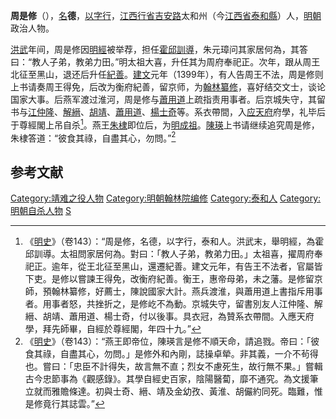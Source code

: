 '''周是修'''（{{bd|1354年||1402年|catIdx=}}），[[名|名]]'''德'''，[[以字行|以字行]]，[[江西行省|江西行省]][[吉安路|吉安路]]太和州（今[[江西省|江西省]][[泰和縣|泰和縣]]）人，[[明朝|明朝]]政治人物。

[[洪武|洪武]]年间，周是修因[[明經|明經]]被举荐，担任[[霍邱|霍邱]][[訓導|訓導]]，朱元璋问其家居何為，其答曰：“教人子弟，教弟力田。”明太祖大喜，升任其为周府奉祀正。次年，跟从周王北征至黑山，退还后升任[[紀善|紀善]]。[[建文|建文]]元年（1399年），有人告周王不法，周是修则上书请奏周王得免，后改为衡府紀善，留京师，为[[翰林|翰林]][[纂修|纂修]]，喜好结交文士，谈论国家大事。后燕军渡过淮河，周是修与[[蕭用道|蕭用道]]上疏指责用事者。后京城失守，其留书与[[江仲隆|江仲隆]]、[[解縉|解縉]]、[[胡靖|胡靖]]、[[蕭用道|蕭用道]]、[[楊士奇|楊士奇]]等。系衣帶間，入[[应天府_(明朝)|应天府]]府學，礼毕后于尊經閣上吊自杀<ref>《[[明史|明史]]》（卷143）：“周是修，名德，以字行，泰和人。洪武末，舉明經，為霍邱訓導。太祖問家居何為。對曰：「教人子弟，教弟力田。」太祖喜，擢周府奉祀正。逾年，從王北征至黑山，還遷紀善。建文元年，有告王不法者，官屬皆下吏。是修以嘗諫王得免，改衡府紀善。衡王，惠帝母弟，未之藩。是修留京師，預翰林纂修，好薦士，陳說國家大計。燕兵渡淮，與蕭用道上書指斥用事者。用事者怒，共挫折之，是修屹不為動。京城失守，留書別友人江仲隆、解縉、胡靖、蕭用道、楊士奇，付以後事。具衣冠，為贊系衣帶間。入應天府學，拜先師畢，自經於尊經閣，年四十九。”</ref>。燕王[[朱棣|朱棣]]即位后，为[[明成祖|明成祖]]。[[陳瑛|陳瑛]]上书请继续追究周是修，朱棣答道：“彼食其祿，自盡其心，勿問。”<ref>《[[明史|明史]]》（卷143）：“燕王即帝位，陳瑛言是修不順天命，請追戮。帝曰：「彼食其祿，自盡其心，勿問。」是修外和內剛，誌操卓犖。非其義，一介不茍得也。嘗曰：「忠臣不計得失，故言無不直；烈女不慮死生，故行無不果。」嘗輯古今忠節事為《觀感錄》。其學自經史百家，陰陽醫蔔，靡不通究。為文援筆立就而雅贍條達。初與士奇、縉、靖及金幼孜、黃淮、胡儼約同死。臨難，惟是修竟行其誌雲。”</ref>

==参考文献==
{{wikisource|明史/卷143}}
<div class="references-small">
<references />
</div>

{{明朝人物小作品}}
{{DEFAULTSORT:Z}}
[[Category:靖难之役人物|Category:靖难之役人物]]
[[Category:明朝翰林院编修|Category:明朝翰林院编修]]
[[Category:泰和人|Category:泰和人]]
[[Category:明朝自杀人物|Category:明朝自杀人物]]
[[Category:周姓|S]]